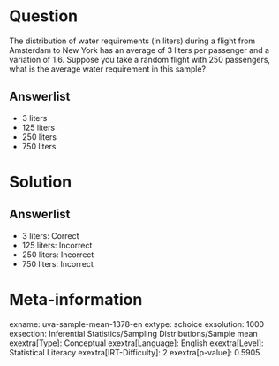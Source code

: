 Question
========

The distribution of water requirements (in liters) during a flight from Amsterdam to New York has an average of 3 liters per passenger and a variation of 1.6. Suppose you take a random flight with 250 passengers, what is the average water requirement in this sample?

Answerlist
----------

* 3 liters
* 125 liters
* 250 liters
* 750 liters

Solution
========

Answerlist
----------

* 3 liters: Correct
* 125 liters: Incorrect
* 250 liters: Incorrect
* 750 liters: Incorrect

Meta-information
================
exname: uva-sample-mean-1378-en
extype: schoice
exsolution: 1000
exsection: Inferential Statistics/Sampling Distributions/Sample mean
exextra[Type]: Conceptual
exextra[Language]: English
exextra[Level]: Statistical Literacy
exextra[IRT-Difficulty]: 2
exextra[p-value]: 0.5905
